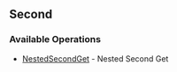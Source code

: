 

## Second

### Available Operations

* [NestedSecondGet](/nested/second/nested_second_get) - Nested Second Get

<NestedSecondGet />
